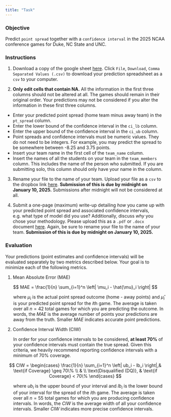 ```yaml
---
title: "Task"
---
```


### Objective

Predict `point spread` together with a `confidence interval` in the 2025 NCAA conference games for Duke, NC State and UNC.

### Instructions

1.  Download a copy of the google sheet [here](https://docs.google.com/spreadsheets/d/1MoSm6rSKa4zIemlunDs1O6m77oSbXa2klaqFYWPLOxc/edit?usp=sharing). Click `File`, `Download`, `Comma Separated Values (.csv)` to download your prediction spreadsheet as a `csv` to your computer.

2.  **Only edit cells that contain NA.** All the information in the first three columns should not be altered at all. The games should remain in their original order. Your predictions may not be considered if you alter the information in these first three columns.

::: callout-important
-   Enter your predicted point spread (home team minus away team) in the `pt_spread` column.
-   Enter the lower bound of the confidence interval in the `ci_lb` column.
-   Enter the upper bound of the confidence interval in the `ci_ub` column.
-   Point spreads and confidence intervals must be numeric values. They do not need to be integers. For example, you may predict the spread to be somewhere between -8.25 and 3.75 points.
-   Insert your team name in the first cell of the `team_name` column.
-   Insert the names of all the students on your team in the `team_members` column. This includes the name of the person who submitted. If you are submitting solo, this column should only have your name in the column.
:::

3.  Rename your file to the name of your team. Upload your file as a `csv` to the dropbox link [here](https://www.dropbox.com/request/3rRzJVPdjfrjywYuXSm0). **Submission of this is due by midnight on January 10, 2025.** Submissions after midnight will not be considered at all.

4. Submit a one-page (maximum) write-up detailing *how* you came up with your predicted point spread and associated confidence intervals, e.g. what type of model did you use? Additionally, discuss *why* you chose your methodology. Please upload this as a `.pdf` or `.docx` document [here](https://www.dropbox.com/request/3rRzJVPdjfrjywYuXSm0). Again, be sure to rename your file to the name of your team. **Submission of this is due by midnight on January 10, 2025.** 

### Evaluation

Your predictions (point estimates and confidence intervals) will be evaluated separately by two metrics described below. Your goal is to minimize each of the following metrics.

1.  Mean Absolute Error (MAE)

$$
MAE = \frac{1}{n} \sum_{i=1}^n \left| \mu_i - \hat{\mu}_i \right|
$$

<p style="margin-left: 25px;">
where $\mu_i$ is the actual point spread outcome (home - away points) and $\hat{\mu}_i$ is your predicted point spread for the $i$th game. The average is taken over all $n = 42$ total games for which you are predicting the outcome. In words, the $MAE$ is the average number of points your predictions are away from the truth. Smaller $MAE$ indicates accurate point predictions.
</p>

2.  Confidence Interval Width (CIW)

<p style="margin-left: 25px;">
In order for your confidence intervals to be considered, **at least 70%** of your confidence intervals must contain the true spread. Given this criteria, we heavily recommend reporting confidence intervals with a minimum of 70% coverage.
</p>

$$
CIW = \begin{cases}
    \frac{1}{n} \sum_{i=1}^n \left| ub_i - lb_i \right|,& \text{if Coverage} \geq 70\% \\
    & \\
    \text{Disqualified (DQ)},              & \text{if Coverage} < 70\%
\end{cases}
$$ 
<p style="margin-left: 25px;">
where $ub_i$ is the upper bound of your interval and $lb_i$ is the lower bound of your interval for the spread of the $i$th game. The average is taken over all $n = 55$ total games for which you are producing confidence intervals. In words, the $CIW$ is the average width of all your confidence intervals. Smaller $CIW$ indicates more precise confidence intervals.
</p>